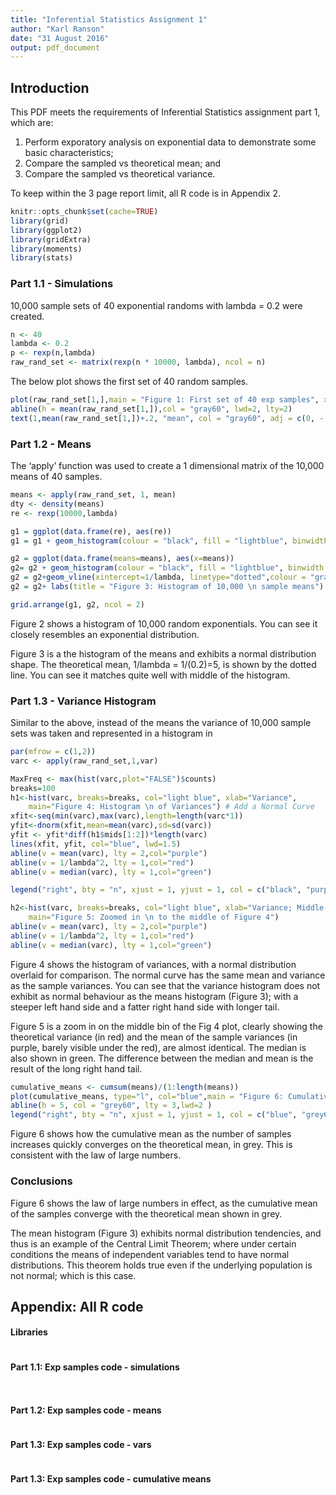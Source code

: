 ```yaml
---
title: "Inferential Statistics Assignment 1"
author: "Karl Ranson"
date: "31 August 2016"
output: pdf_document
---
```


## Introduction
This PDF meets the requirements of Inferential Statistics assignment part 1, which are:  

(1) Perform exporatory analysis on exponential data to demonstrate some basic characteristics; 
(2) Compare the sampled vs theoretical mean; and 
(3) Compare the sampled vs theoretical variance. 

To keep within the 3 page report limit, all R code is in Appendix 2. 
```r
knitr::opts_chunk$set(cache=TRUE)
library(grid)
library(ggplot2)
library(gridExtra)
library(moments)
library(stats)

```

### Part 1.1 - Simulations
10,000 sample sets of 40 exponential randoms with lambda = 0.2 were created. 
```r
n <- 40
lambda <- 0.2
p <- rexp(n,lambda)
raw_rand_set <- matrix(rexp(n * 10000, lambda), ncol = n)
```
The below plot shows the first set of 40 random samples.

```r
plot(raw_rand_set[1,],main = "Figure 1: First set of 40 exp samples", xlab = "Sample number",ylab = "Exp Value")
abline(h = mean(raw_rand_set[1,]),col = "gray60", lwd=2, lty=2)
text(1,mean(raw_rand_set[1,])+.2, "mean", col = "gray60", adj = c(0, -.1))

```

### Part 1.2 - Means
The 'apply' function was used to create a 1 dimensional matrix of the 10,000 means of 40 samples. 



```r
means <- apply(raw_rand_set, 1, mean)
dty <- density(means)
re <- rexp(10000,lambda)

g1 = ggplot(data.frame(re), aes(re))
g1 = g1 + geom_histogram(colour = "black", fill = "lightblue", binwidth = .1)+ labs(title = "Figure 2: Histogram of 10,000 \n random exponentials")+xlab("Exp Value") + ylab("Frequency")

g2 = ggplot(data.frame(means=means), aes(x=means))
g2= g2 + geom_histogram(colour = "black", fill = "lightblue", binwidth = .2)
g2 = g2+geom_vline(xintercept=1/lambda, linetype="dotted",colour = "gray60", lty = 3, lwd=1.5) #1/lambda is the theoretical mean
g2 = g2+ labs(title = "Figure 3: Histogram of 10,000 \n sample means") +xlab("Means") + ylab("Frequency")

grid.arrange(g1, g2, ncol = 2)

```
Figure 2 shows a histogram of 10,000 random exponentials. You can see it closely resembles an exponential distribution. 

Figure 3 is a the histogram of the means and exhibits a normal distribution shape. The theoretical mean, 1/lambda = 1/(0.2)=5, is shown by the dotted line. You can see it matches quite well with middle of the histogram.

### Part 1.3 - Variance Histogram

Similar to the above, instead of the means the variance of  10,000 sample sets was taken and represented in a histogram in   

```r
par(mfrow = c(1,2))
varc <- apply(raw_rand_set,1,var)

MaxFreq <- max(hist(varc,plot="FALSE")$counts)
breaks=100
h1<-hist(varc, breaks=breaks, col="light blue", xlab="Variance", 
    main="Figure 4: Histogram \n of Variances") # Add a Normal Curve
xfit<-seq(min(varc),max(varc),length=length(varc*1)) 
yfit<-dnorm(xfit,mean=mean(varc),sd=sd(varc)) 
yfit <- yfit*diff(h1$mids[1:2])*length(varc) 
lines(xfit, yfit, col="blue", lwd=1.5) 
abline(v = mean(varc), lty = 2,col="purple")
abline(v = 1/lambda^2, lty = 1,col="red")
abline(v = median(varc), lty = 1,col="green")

legend("right", bty = "n", xjust = 1, yjust = 1, col = c("black", "purple", "red","green","blue"), lwd = c(1,1,1,1.5), lty = c(1,2,1,1),legend = c("Histo of Vars", "Mean Var", "Theor Var", "Median","Normal Dist"))

h2<-hist(varc, breaks=breaks, col="light blue", xlab="Variance; Middle of Histogram", xlim = c(mean(varc)-5,mean(varc)+5),
    main="Figure 5: Zoomed in \n to the middle of Figure 4") 
abline(v = mean(varc), lty = 2,col="purple")
abline(v = 1/lambda^2, lty = 1,col="red")
abline(v = median(varc), lty = 1,col="green")

```

Figure 4 shows the histogram of variances, with a normal distribution overlaid for comparison. The normal curve has the same mean and variance as the sample variances. You can see that the variance histogram does not exhibit as normal behaviour as the means histogram (Figure 3); with a steeper left hand side and a fatter right hand side with longer tail. 

Figure 5 is a zoom in on the middle bin of the Fig 4 plot, clearly showing the theoretical variance (in red) and the mean of the sample variances (in purple, barely visible under the red), are almost identical. The median is also shown in green. The difference between the median and mean is the result of the long right hand tail.  

```r
cumulative_means <- cumsum(means)/(1:length(means))
plot(cumulative_means, type="l", col="blue",main = "Figure 6: Cumulative Means of the Samples", xlab = "Number of Samples", ylab = "Cumulative Mean")
abline(h = 5, col = "grey60", lty = 3,lwd=2 )
legend("right", bty = "n", xjust = 1, yjust = 1, col = c("blue", "grey60"), lwd = c(1,2), lty = c(1,2),legend = c("Cumulative Mean", "Theor Mean"))

```
Figure 6 shows how the cumulative mean as the number of samples increases quickly converges on the theoretical mean, in grey. This is consistent with the law of large numbers. 

### Conclusions

Figure 6 shows the law of large numbers in effect, as the cumulative mean of the samples converge with the theoretical mean shown in grey.  

The mean histogram (Figure 3) exhibits normal distribution tendencies, and thus is an example of the Central Limit Theorem; where under certain conditions the means of independent variables tend to have normal distributions. This theorem holds true even if the underlying population is not normal; which is this case.  


\pagebreak

## Appendix: All R code
#### Libraries 
```r

```
#### Part 1.1: Exp samples code - simulations
```r
```
```r
```
#### Part 1.2: Exp samples code - means
```r
```
#### Part 1.3: Exp samples code - vars
```r
```
#### Part 1.3: Exp samples code - cumulative means
```r
```


